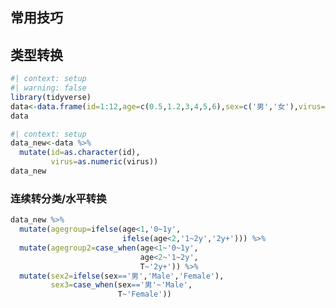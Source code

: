 ## 常用技巧

## 类型转换

```r
#| context: setup
#| warning: false
library(tidyverse)
data<-data.frame(id=1:12,age=c(0.5,1.2,3,4,5,6),sex=c('男','女'),virus=c('1','0'))
data
```

```r
#| context: setup
data_new<-data %>%
  mutate(id=as.character(id),
         virus=as.numeric(virus))
data_new
```

### 连续转分类/水平转换

```r
data_new %>%
  mutate(agegroup=ifelse(age<1,'0~1y',
                         ifelse(age<2,'1~2y','2y+'))) %>%
  mutate(agegroup2=case_when(age<1~'0~1y',
                             age<2~'1~2y',
                             T~'2y+')) %>%
  mutate(sex2=ifelse(sex=='男','Male','Female'),
         sex3=case_when(sex=='男'~'Male',
                        T~'Female'))
```
